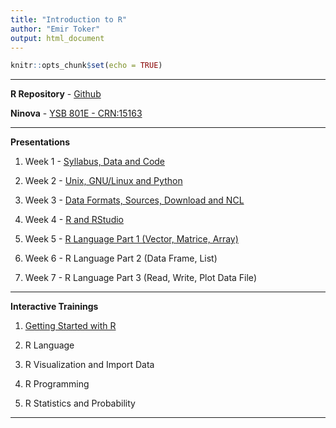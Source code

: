 ```yaml
---
title: "Introduction to R"
author: "Emir Toker"
output: html_document
---
```


```r
knitr::opts_chunk$set(echo = TRUE)
```

***

**R Repository** -  [Github](https://github.com/emirtoker/Software_Tools_R_Github)

**Ninova** - [YSB 801E - CRN:15163](https://ninova.itu.edu.tr/members/ogrenci.sinif.default.aspx?eId=12600&sinifId=40084)

***

**Presentations**

1. Week 1 - [Syllabus, Data and Code](http://rpubs.com/emirtoker/software_tools_week1)

2. Week 2 - [Unix, GNU/Linux and Python](http://rpubs.com/emirtoker/software_tools_week2)

3. Week 3 - [Data Formats, Sources, Download and NCL](http://rpubs.com/emirtoker/software_tools_week3)

4. Week 4 - [R and RStudio](http://rpubs.com/emirtoker/software_tools_week4)

5. Week 5 - [R Language Part 1 (Vector, Matrice, Array)](http://rpubs.com/emirtoker/software_tools_week5)

6. Week 6 - R Language Part 2 (Data Frame, List)

7. Week 7 - R Language Part 3 (Read, Write, Plot Data File)


***

**Interactive Trainings** 

1. [Getting Started with R](https://emir-toker.shinyapps.io/R_Interactive_Training_and_Quiz/)

2. R Language

3. R Visualization and Import Data 

4. R Programming

5. R Statistics and Probability

***



<!-- **KNMI Data - ERA5 2m-Temp - CDO and NCO**--> 
<!-- WeTransfer - [era5_t2m.zip](https://we.tl/t-x55NHIxrGo)--> 
<!-- ***--> 

<!--⁨Macintosh HD⁩ ▸ ⁨Library⁩ ▸ ⁨Frameworks⁩ ▸ ⁨R.framework⁩ ▸ ⁨Versions⁩ ▸ ⁨3.5⁩ ▸ ⁨Resources⁩ ▸ ⁨library⁩ ▸ ⁨rmarkdown⁩ ▸ ⁨rmd⁩ ▸ ⁨h⁩ ▸ ⁨bootstrap⁩ ▸ ⁨css⁩--> 
<!-- colors diff #0ce3ac (Vivid cyan-lime green, linkler gözüken) -----  #ff4500 (orange-Red) --> 
<!-- colors diff #00bc8c (Vivid cyan-lime green, başlıklara fare ile gelince) ----- ##ffa500 (orange1) --> 





